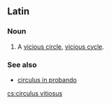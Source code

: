 ==Latin==

===Noun===
{{head|la|noun|head=[[circulus]] [[vitiosus]]}}

# A [[vicious circle]], [[vicious cycle]].

===See also===
* [[circulus in probando]]

[[cs:circulus vitiosus]]